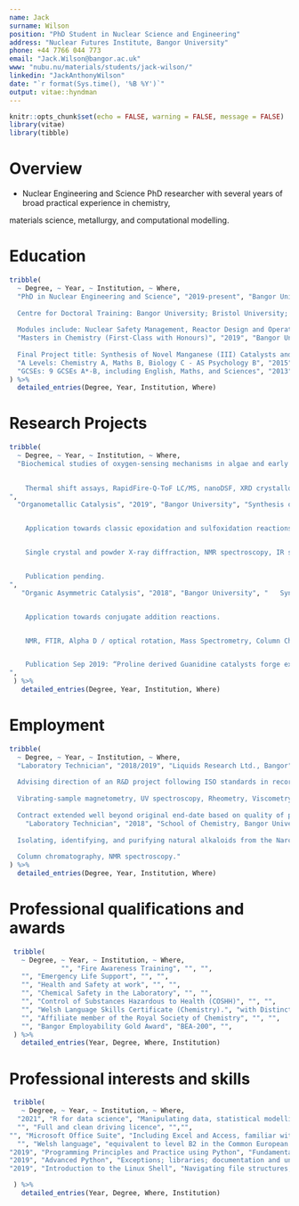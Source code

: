 ```yaml
---
name: Jack
surname: Wilson 
position: "PhD Student in Nuclear Science and Engineering"
address: "Nuclear Futures Institute, Bangor University"
phone: +44 7766 044 773
email: "Jack.Wilson@bangor.ac.uk"
www: "nubu.nu/materials/students/jack-wilson/"
linkedin: "JackAnthonyWilson"
date: "`r format(Sys.time(), '%B %Y')`"
output: vitae::hyndman
---
```


```r
knitr::opts_chunk$set(echo = FALSE, warning = FALSE, message = FALSE)
library(vitae)
library(tibble)
```

# Overview
 * Nuclear Engineering and Science PhD researcher with several years of broad practical experience in chemistry,
 
 materials science, metallurgy, and computational modelling.

# Education

```r

tribble(
  ~ Degree, ~ Year, ~ Institution, ~ Where,
  "PhD in Nuclear Engineering and Science", "2019-present", "Bangor University Nuclear Energy Futures EPSRC CDT", "Advanced Alloy Development for Accident Tolerant Fuels 
  
  Centre for Doctoral Training: Bangor University; Bristol University; Cambridge University; Imperial University; and The Open University 
  
  Modules include: Nuclear Safety Management, Reactor Design and Operation, Responsible Research and Innovation, Materials for Reactor Design, Policy and Nuclear Regulation.",
  "Masters in Chemistry (First-Class with Honours)", "2019", "Bangor University", "Structure and Reactivity (83%), Core Organic Chem concepts (89%), Chemical Biology (86%), Core Phys Chem Concepts (100%), Advanced Phys Chem (80%). 
  
  Final Project title: Synthesis of Novel Manganese (III) Catalysts and their Application Towards Classic Organic Oxidation Transformations.",
  "A Levels: Chemistry A, Maths B, Biology C - AS Psychology B", "2015", "Birmingham Metropolitan College", "",
  "GCSEs: 9 GCSEs A*-B, including English, Maths, and Sciences", "2013", "Beamont Collegiate Academy", ""
) %>% 
  detailed_entries(Degree, Year, Institution, Where)
```


# Research Projects

```r
tribble(
  ~ Degree, ~ Year, ~ Institution, ~ Where,
  "Biochemical studies of oxygen-sensing mechanisms in algae and early land plants","2019", "University of Oxford","UNIQ+ internship: Interdisciplinary Bioscience Doctoral Training Partnership under Dr. Emily Flashman.

  
  	Thermal shift assays, RapidFire-Q-ToF LC/MS, nanoDSF, XRD crystallography.
",
  "Organometallic Catalysis", "2019", "Bangor University", "Synthesis of Manganese (III) catalysts.


	Application towards classic epoxidation and sulfoxidation reactions.


	Single crystal and powder X-ray diffraction, NMR spectroscopy, IR spectroscopy, Mass spectrometry and Column Chromatography.


	Publication pending.
",
   "Organic Asymmetric Catalysis", "2018", "Bangor University", "	Synthesis of novel L-proline derived chiral catalysts.


	Application towards conjugate addition reactions.


	NMR, FTIR, Alpha D / optical rotation, Mass Spectrometry, Column Chromatography, HPLC.


	Publication Sep 2019: “Proline derived Guanidine catalysts forge extensive H-bonded architectures: A solution and solid-state study”.
",
 ) %>%
   detailed_entries(Degree, Year, Institution, Where)
```
\newpage
# Employment

```r
tribble(
  ~ Degree, ~ Year, ~ Institution, ~ Where,
  "Laboratory Technician", "2018/2019", "Liquids Research Ltd., Bangor","Producing small- and large-scale (500 mL – 12 L) formulations of magneto-rheological fluids and ferrofluids. 
  
  Advising direction of an R&D project following ISO standards in recording and presenting data and in compliance with NDAs. 
  
  Vibrating-sample magnetometry, UV spectroscopy, Rheometry, Viscometry, non-Newtonian (Thixotropic) fluids. 
  
  Contract extended well beyond original end-date based on quality of practical work.",
    "Laboratory Technician", "2018", "School of Chemistry, Bangor University","Awarded internship in natural product isolation. 
  
  Isolating, identifying, and purifying natural alkaloids from the Narcissus genus of daffodil. 
  
  Column chromatography, NMR spectroscopy."
) %>% 
  detailed_entries(Degree, Year, Institution, Where)

```





# Professional qualifications and awards

```r
 tribble(
   ~ Degree, ~ Year, ~ Institution, ~ Where,
             "", "Fire Awareness Training", "", "",
   "", "Emergency Life Support", "", "",
   "", "Health and Safety at work", "", "",
   "", "Chemical Safety in the Laboratory", "", "",
   "", "Control of Substances Hazardous to Health (COSHH)", "", "",
   "", "Welsh Language Skills Certificate (Chemistry).", "with Distinction", "",
   "", "Affiliate member of the Royal Society of Chemistry", "", "",
   "", "Bangor Employability Gold Award", "BEA-200", "",
 ) %>% 
   detailed_entries(Year, Degree, Where, Institution)
```


# Professional interests and skills

```r

 tribble(
   ~ Degree, ~ Year, ~ Institution, ~ Where,
  "2021", "R for data science", "Manipulating data, statistical modelling, functional programming, and advanced graphics in R.", "Jumping Rivers RSS Accredited",
  "", "Full and clean driving licence", "","",
"", "Microsoft Office Suite", "Including Excel and Access, familiar with data functions (e.g. pivot tables) and working with relational databases","",
  "", "Welsh language", "equivalent to level B2 in the Common European Framework of Reference for Languages (CEFR).","",
"2019", "Programming Principles and Practice using Python", "Fundamental programming concepts and best practice","Bangor Doctoral school",
"2019", "Advanced Python", "Exceptions; libraries; documentation and unit testing; mapping and fitlering; lanbda functions; additional tools","Bangor Doctoral school",
"2019", "Introduction to the Linux Shell", "Navigating file structures; working with files and directories; standard out, standard error and pipes; loops; conditions; re-use though scripts; substantial experience with bash","Bangor Doctoral school",

 ) %>%
   detailed_entries(Year, Degree, Where, Institution)
```


